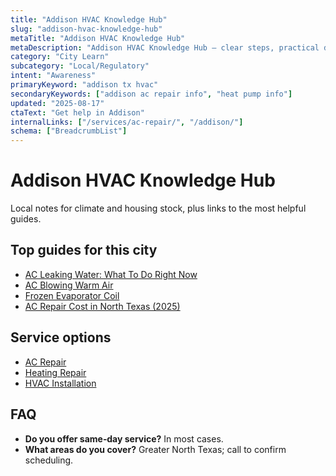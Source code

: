 ```yaml
---
title: "Addison HVAC Knowledge Hub"
slug: "addison-hvac-knowledge-hub"
metaTitle: "Addison HVAC Knowledge Hub"
metaDescription: "Addison HVAC Knowledge Hub — clear steps, practical detail, and when to call a pro in North Texas."
category: "City Learn"
subcategory: "Local/Regulatory"
intent: "Awareness"
primaryKeyword: "addison tx hvac"
secondaryKeywords: ["addison ac repair info", "heat pump info"]
updated: "2025-08-17"
ctaText: "Get help in Addison"
internalLinks: ["/services/ac-repair/", "/addison/"]
schema: ["BreadcrumbList"]
---
```


# Addison HVAC Knowledge Hub

Local notes for climate and housing stock, plus links to the most helpful guides.


## Top guides for this city
- [AC Leaking Water: What To Do Right Now](/learn/ac-leaking-water-what-to-do)
- [AC Blowing Warm Air](/learn/ac-blowing-warm-air)
- [Frozen Evaporator Coil](/learn/frozen-evaporator-coil)
- [AC Repair Cost in North Texas (2025)](/learn/ac-repair-cost-north-texas-2025)


## Service options
- [AC Repair](/services/ac-repair/)
- [Heating Repair](/services/heating-repair/)
- [HVAC Installation](/services/hvac-installation/)


## FAQ
- **Do you offer same‑day service?** In most cases.
- **What areas do you cover?** Greater North Texas; call to confirm scheduling.
